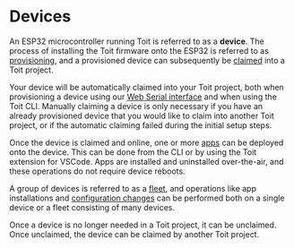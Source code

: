 # Devices

An ESP32 microcontroller running Toit is referred to as a **device**. The process of installing the Toit firmware onto the ESP32 is referred to as [provisioning](./provision),
and a provisioned device can subsequently be [claimed](./claim) into a Toit project.

<Note>

Your device will be automatically claimed into your Toit project, both when provisioning a device using our [Web Serial interface](https://console.toit.io/serial) and when using the Toit CLI. 
Manually claiming a device is only necessary if you have an already provisioned device that you would like to claim into another Toit project, or if the automatic claiming failed during the initial setup steps.

</Note>

Once the device is claimed and online, one or more [apps](../apps) can be deployed onto the device. This can be done from the CLI or by using the Toit extension for VSCode.
Apps are installed and uninstalled over-the-air, and these operations do not require device reboots.

A group of devices is referred to as a [fleet](./fleet), and operations like app installations and [configuration changes](./deviceconfig) can be performed both on a single device or a fleet
consisting of many devices.

Once a device is no longer needed in a Toit project, it can be unclaimed. Once unclaimed, the device can be claimed by another Toit project. 